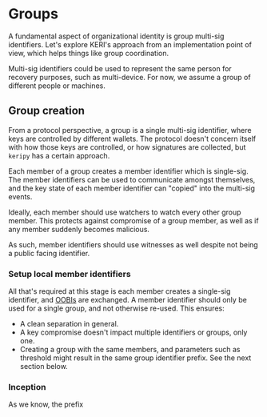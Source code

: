 
# Groups

A fundamental aspect of organizational identity is group multi-sig identifiers.
Let's explore KERI's approach from an implementation point of view, which helps things like group coordination.

<Callout type="info">
  Multi-sig identifiers could be used to represent the same person for recovery purposes, such as multi-device.
  For now, we assume a group of different people or machines.
</Callout>

## Group creation

From a protocol perspective, a group is a single multi-sig identifier, where keys are controlled by different wallets.
The protocol doesn't concern itself with how those keys are controlled, or how signatures are collected, but `keripy` has a certain approach.

Each member of a group creates a member identifier which is single-sig.
The member identifiers can be used to communicate amongst themselves, and the key state of each member identifier can "copied" into the multi-sig events.

<Callout type="warning">
  Ideally, each member should use watchers to watch every other group member.
  This protects against compromise of a group member, as well as if any member suddenly becomes malicious.

  As such, member identifiers should use witnesses as well despite not being a public facing identifier.
</Callout>

### Setup local member identifiers

All that's required at this stage is each member creates a single-sig identifier, and [OOBIs](../../foundations/oobis) are exchanged.
A member identifier should only be used for a single group, and not otherwise re-used.
This ensures:
- A clean separation in general.
- A key compromise doesn't impact multiple identifiers or groups, only one.
- Creating a group with the same members, and parameters such as threshold might result in the same group identifier prefix.
See the next section below.

### Inception

As we know, the prefix 
